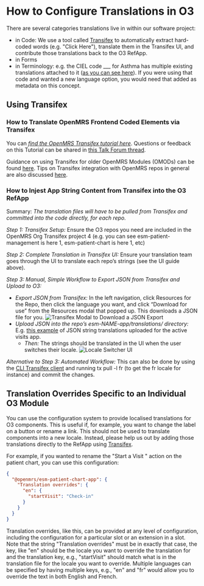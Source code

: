 # How to Configure Translations in O3

There are several categories translations live in within our software project:
* in Code: We use a tool called [Transifex](https://explore.transifex.com/openmrs/) to automatically extract hard-coded words (e.g. "Click Here"), translate them in the Transifex UI, and contribute those translations back to the O3 RefApp. 
* in Forms
* in Terminology: e.g. the CIEL code ___ for Asthma has multiple existing translations attached to it ([as you can see here](https://app.openconceptlab.org/#/orgs/CIEL/sources/CIEL/concepts/121375/)). If you were using that code and wanted a new language option, you would need that added as metadata on this concept.

## Using Transifex
### How to Translate OpenMRS Frontend Coded Elements via Transifex
You can [*find the OpenMRS Transifex tutorial here*](https://mekom.notion.site/Translating-OpenMRS-frontend-via-Transifex-398836d729ff46d0b30232daa2c59945).
Questions or feedback on this Tutorial can be shared in [this Talk Forum thread](https://talk.openmrs.org/t/translating-openmrs-frontend-via-transifex/37490). 

Guidance on using Transifex for older OpenMRS Modules (OMODs) can be found [here](https://wiki.openmrs.org/display/docs/Maintaining+OpenMRS+Module+Translations+via+Transifex). Tips on Transifex integration with OpenMRS repos in general are also discussed [here](https://talk.openmrs.org/t/transifex-integration-with-openmrs-repositories/34557). 

### How to Injest App String Content from Transifex into the O3 RefApp
Summary: *The translation files will have to be pulled from Transifex and committed into the code directly, for each repo.*

*Step 1: Transifex Setup:* Ensure the O3 repos you need are included in the OpenMRS Org Transifex project 4 (e.g. you can see esm-patient-management is here 1, esm-patient-chart is here 1, etc)

*Step 2: Complete Translation in Transifex UI:* Ensure your translation team goes through the UI to translate each repo’s strings (see the UI guide above). 

*Step 3: Manual, Simple Workflow to Export JSON from Transifex and Upload to O3:* 
* *Export JSON from Transifex:* In the left navigation, click Resources for the Repo, then click the language you want, and click “Download for use” from the Resources modal that popped up. This downloads a JSON file for you.
<Image
  src="/transifex-download-json-export.png"
  alt="Transifex Modal to Download a JSON Export"
/>
* *Upload JSON into the repo’s esm-NAME-app/translations/ directory:* E.g. [this example](https://github.com/openmrs/openmrs-esm-patient-management/tree/main/packages/esm-active-visits-app/translations) of JSON string translations uploaded for the active visits app.
  * *Then:* The strings should be translated in the UI when the user switches their locale. <Image
  src="/translation-locale-switcher.png"
  alt="Locale Switcher UI"
/>

*Alternative to Step 3: Automated Workflow:* This can also be done by using the [CLI Transifex client](https://developers.transifex.com/docs/cli) and running tx pull -l fr (to get the fr locale for instance) and commit the changes.

## Translation Overrides Specific to an Individual O3 Module

You can use the configuration system to provide localised translations for O3 components. This is useful if, for example, you want to change the label on a button or rename a link. This should not be used to translate components into a new locale. Instead, please help us out by adding those translations directly to the RefApp using [Transifex](https://explore.transifex.com/openmrs/).

For example, if you wanted to rename the "Start a Visit " action on the patient chart, you can use this configuration:
```json
{
  "@openmrs/esm-patient-chart-app": {
    "Translation overrides": {
      "en": {
        "startVisit": "Check-in"
      }
    }
  }
}
```

Translation overrides, like this, can be provided at any level of configuration, including the configuration for a particular slot or an extension in a slot. Note that the string "Translation overrides" must be in exactly that case, the key, like "en" should be the locale you want to override the translation for and the translation key, e.g., "startVisit" should match what is in the translation file for the locale you want to override. Multiple languages can be specified by having multiple keys, e.g., "en" and "fr" would allow you to override the text in both English and French.
